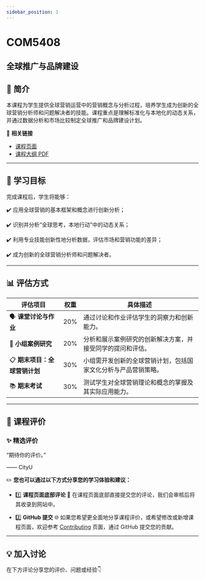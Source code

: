 ```yaml
---
sidebar_position: 1
---
```


# COM5408
## 全球推广与品牌建设

## **📘 简介**
本课程为学生提供全球营销运营中的营销概念与分析过程，培养学生成为创新的全球营销分析师和问题解决者的技能。课程重点是理解标准化与本地化的动态关系，并通过数据分析和市场比较制定全球推广和品牌建设计划。

🔗 **相关链接**
- [课程页面](https://www.cityu.edu.hk/catalogue/pg/202526/course/COM5408.htm)
- [课程大纲 PDF](https://www.cityu.edu.hk/catalogue/pg/202526/course/COM5408.pdf)

---

## **🎯 学习目标**

完成课程后，学生将能够：

✔️ 应用全球营销的基本框架和概念进行创新分析；

✔️ 识别并分析“全球思考，本地行动”中的动态关系；

✔️ 利用专业技能创新性地分析数据，评估市场和营销功能的差异；

✔️ 成为创新的全球营销分析师和问题解决者。

---

## **📊 评估方式**

| **评估项目**                | **权重** | **具体描述**                                                                                       |
|----------------------------|---------|---------------------------------------------------------------------------------------------------|
| 🗣️ **课堂讨论与作业**        | 20%     | 通过讨论和作业评估学生的洞察力和创新能力。                                                           |
| 📑 **小组案例研究**           | 20%     | 分析和展示案例研究的创新解决方案，并接受同学的提问和评估。                                               |
| 📋 **期末项目：全球营销计划** | 30%     | 小组需开发创新的全球营销计划，包括国家文化分析与产品营销策略。                                              |
| 📚 **期末考试**             | 30%     | 测试学生对全球营销理论和概念的掌握及其实际应用能力。                                                   |

---

## **💬 课程评价**

### ✨ **精选评价**
<div className={commentStyles.commentBox}>
    <p className={commentStyles.commentText}>
        “期待你的评价。”
    </p>
    <p className={commentStyles.commentAuthor}>—— CityU</p>
</div>

✏️ **您也可以通过以下方式分享您的学习体验和建议：**

- 1️⃣ **课程页面底部评论**
💬 在课程页面底部直接提交您的评论，我们会审核后将其收录到网站中。

- 2️⃣ **GitHub 提交**
🌐 如果您希望更全面地分享课程评价，或希望修改或新增课程页面，欢迎参考 [Contributing](/contributing) 页面，通过 GitHub 提交您的贡献。

---

## **💡 加入讨论**

在下方评论分享您的评价、问题或经验👇
<Utterances />
